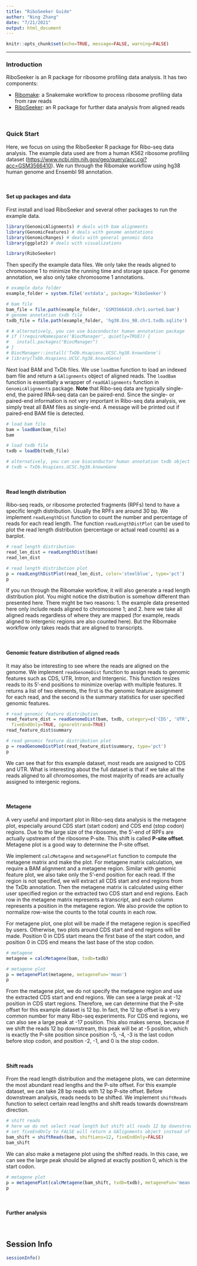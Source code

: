 ```yaml
---
title: "RiboSeeker Guide"
author: "Ning Zhang"
date: "7/21/2021"
output: html_document
---
```


```r
knitr::opts_chunk$set(echo=TRUE, message=FALSE, warning=FALSE)
```

<hr>

### Introduction

RiboSeeker is an R package for ribosome profiling data analysis. It has two components:

* [Ribomake](https://github.com/nzhang89/Ribomake): a Snakemake workflow to process ribosome 
profiling data from raw reads
* [RiboSeeker](https://github.com/nzhang89/RiboSeeker): an R package for further data analysis
from aligned reads

<br>

### Quick Start

Here, we focus on using the RiboSeeker R package for Ribo-seq data analysis. The example data
used are from a human K562 ribosome profiling dataset
([https://www.ncbi.nlm.nih.gov/geo/query/acc.cgi?acc=GSM3566410](https://www.ncbi.nlm.nih.gov/geo/query/acc.cgi?acc=GSM3566410)).
We run through the Ribomake workflow using hg38 human genome and Ensembl 98 annotation.

<br>

#### Set up packages and data

First install and load RiboSeeker and several other packages to run the example data.

```r
library(GenomicAlignments) # deals with bam alignments
library(GenomicFeatures) # deals with genome annotations
library(GenomicRanges) # deals with general genomic data
library(ggplot2) # deals with visualizations

library(RiboSeeker)
```

Then specify the example data files. We only take the reads aligned to chromosome 1 to minimize
the running time and storage space. For genome annotation, we also only take chromosome 1
annotations.

```r
# example data folder
example_folder = system.file('extdata', package='RiboSeeker')

# bam file
bam_file = file.path(example_folder, 'GSM3566410.chr1.sorted.bam')
# genome annotation txdb file
txdb_file = file.path(example_folder, 'hg38.Ens_98.chr1.txdb.sqlite')

# # alternatively, you can use bioconductor human annotation package
# if (!requireNamespace('BiocManager', quietly=TRUE)) {
#   install.packages("BiocManager")
# }
# BiocManager::install('TxDb.Hsapiens.UCSC.hg38.knownGene')
# library(TxDb.Hsapiens.UCSC.hg38.knownGene)
```

Next load BAM and TxDb files. We use `loadBam` function to load an indexed bam file and return
a `GAlignments` object of aligned reads. The `loadBam` function is essentially a wrapper of
`readGAlignments` function in `GenomicAlignments` package. **Note** that Ribo-seq data are 
typically single-end, the paired RNA-seq data can be paired-end. Since the single- or
paired-end information is not very important in Ribo-seq data analysis, we simply treat all
BAM files as single-end. A message will be printed out if paired-end BAM file is detected.

```r
# load bam file
bam = loadBam(bam_file)
bam

# load txdb file
txdb = loadDb(txdb_file)

# alternatively, you can use bioconductor human annotation txdb object
# txdb = TxDb.Hsapiens.UCSC.hg38.knownGene
```

<br>

#### Read length distribution

Ribo-seq reads, or ribosome protected fragments (RPFs) tend to have a specific length 
distribution. Usually the RPFs are around 30 bp. We implement `readLengthDist` function to 
count the number and percentage of reads for each read length. The function 
`readLengthDistPlot` can be used to plot the read length distribution (percentage or actual
read counts) as a barplot.

```r
# read length distribution
read_len_dist = readLengthDist(bam)
read_len_dist
```

```r
# read length distribution plot
p = readLengthDistPlot(read_len_dist, color='steelblue', type='pct')
p
```

If you run through the Ribomake workflow, it will also generate a read length distribution
plot. You might notice the distribution is somehow different than presented here. There might
be two reasons: 1. the example data presented here only include reads aligned to chromosome 1;
and 2. here we take all aligned reads regardless of where they are mapped (for example, reads
aligned to intergenic regions are also counted here). But the Ribomake workflow only takes 
reads that are aligned to transcripts.

<br>

#### Genomic feature distribution of aligned reads

It may also be interesting to see where the reads are aligned on the genome. We implement 
`readGenomeDist` function to assign reads to genomic features such as CDS, UTR, Intron, and
Intergenic. This function resizes reads to its 5'-end positions to minimize overlap with 
multiple features. It returns a list of two elements, the first is the genomic feature
assignment for each read, and the second is the summary statistics for user specified genomic
features.

```r
# read genomic feature distribution
read_feature_dist = readGenomeDist(bam, txdb, category=c('CDS', 'UTR', 'Intron', 'Intergenic'), 
  fiveEndOnly=TRUE, ignoreStrand=TRUE)
read_feature_dist$summary
```

```r
# read genomic feature distribution plot
p = readGenomeDistPlot(read_feature_dist$summary, type='pct')
p
```

We can see that for this example dataset, most reads are assigned to CDS and UTR.
What is interesting about the full dataset is that if we take all the reads aligned to all
chromosomes, the most majority of reads are actually assigned to intergenic regions.

<br>

#### Metagene

A very useful and important plot in Ribo-seq data analysis is the metagene plot, especially
around CDS start (start codon) and CDS end (stop codon) regions. Due to the large size of the
ribosome, the 5'-end of RPFs are actually upstream of the ribosome P-site. This shift is called
**P-site offset**. Metagene plot is a good way to determine the P-site offset.

We implement `calcMetagene` and `metagenePlot` function to compute the metagene matrix and make
the plot. For metagene matrix calculation, we require a BAM alignment and a metagene region.
Similar with genomic feature plot, we also take only the 5'-end position for each read. If the
region is not specified, we will extract all CDS start and end regions from the TxDb
annotation. Then the metagene matrix is calculated using either user specified region or the 
extracted two CDS start and end regions. Each row in the metagene matrix represents a
transcript, and each column represents a position in the metagene region. We also provide the
option to normalize row-wise the counts to the total counts in each row.

For metagene plot, one plot will be made if the metagene region is specified by users. 
Otherwise, two plots around CDS start and end regions will be made. Position 0 in CDS start
means the first base of the start codon, and position 0 in CDS end means the last base of the
stop codon.

```r
# metagene
metagene = calcMetagene(bam, txdb=txdb)
```

```r
# metagene plot
p = metagenePlot(metagene, metageneFun='mean')
p
```

From the metagene plot, we do not specify the metagene region and use the extracted CDS start
and end regions. We can see a large peak at -12 position in CDS start regions. Therefore, we
can determine that the P-site offset for this example dataset is 12 bp. In fact, the 12 bp 
offset is a very common number for many Ribo-seq experiments. For CDS end regions, we can also
see a large peak at -17 position. This also makes sense, because if we shift the reads 12 bp
downstream, this peak will be at -5 position, which is exactly the P-site position since 
position -5, -4, -3 is the last codon before stop codon, and position -2, -1, and 0 is the
stop codon.

<br>

#### Shift reads

From the read length distribution and the metagene plots, we can determine the most abundant
read lengths and the P-site offset. For this example dataset, we can take 28 bp reads with 12
bp P-site offset. Before downstream analysis, reads needs to be shifted. We implement 
`shiftReads` function to select certain read lengths and shift reads towards downstream
direction.

```r
# shift reads
# here we do not select read length but shift all reads 12 bp downstream
# set fiveEndOnly to FALSE will return a GAlignments object instead of a GRanges object
bam_shift = shiftReads(bam, shiftLens=12, fiveEndOnly=FALSE)
bam_shift
```

We can also make a metagene plot using the shifted reads. In this case, we can see the large
peak should be aligned at exactly position 0, which is the start codon.

```r
# metagene plot
p = metagenePlot(calcMetagene(bam_shift, txdb=txdb), metageneFun='mean')
p
```

<br>

#### Further analysis

<br>

## Session Info
```r
sessionInfo()
```
